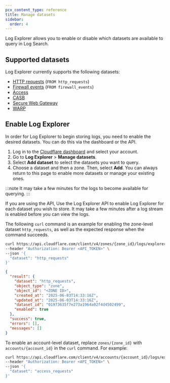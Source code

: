 ```yaml
---
pcx_content_type: reference
title: Manage datasets
sidebar:
  order: 4
---
```



Log Explorer allows you to enable or disable which datasets are available to query in Log Search.

## Supported datasets

Log Explorer currently supports the following datasets:

- [HTTP requests](/logs/reference/log-fields/zone/http_requests/) (`FROM http_requests`)
- [Firewall events](/logs/reference/log-fields/zone/firewall_events/) (`FROM firewall_events`)
- [Access](/cloudflare-one/policies/access/)
- [CASB](/cloudflare-one/applications/casb/)
- [Secure Web Gateway](/cloudflare-one/policies/gateway/)
- [WARP](/warp-client/)

## Enable Log Explorer

In order for Log Explorer to begin storing logs, you need to enable the desired datasets. You can do this via the dashboard or the API.

1. Log in to the [Cloudflare dashboard](https://dash.cloudflare.com/login) and select your account.
2. Go to **Log Explorer** > **Manage datasets**.
3. Select **Add dataset** to select the datasets you want to query. 
4. Choose a dataset and then a zone. Then, select **Add**. You can always return to this page to enable more datasets or manage your existing ones.

:::note
It may take a few minutes for the logs to become available for querying.
:::

If you are using the API, Use the Log Explorer API to enable Log Explorer for each dataset you wish to store. It may take a few minutes after a log stream is enabled before you can view the logs.

The following `curl` command is an example for enabling the zone-level dataset `http_requests`, as well as the expected response when the command succeeds.

```bash
curl https://api.cloudflare.com/client/v4/zones/{zone_id}/logs/explorer/datasets \
--header "Authorization: Bearer <API_TOKEN>" \
--json '{
  "dataset": "http_requests"
}'
```

```json output
{
  "result": {
    "dataset": "http_requests",
    "object_type": "zone",
    "object_id": "<ZONE ID>",
    "created_at": "2025-06-03T14:33:16Z",
    "updated_at": "2025-06-03T14:33:16Z",
    "dataset_id": "01973635f7e273a1964a02f4d4502499",
    "enabled": true
  },
  "success": true,
  "errors": [],
  "messages": []
}
```

To enable an account-level dataset, replace `zones/{zone_id}` with `accounts/{account_id}` in the `curl` command. For example:

```bash
curl https://api.cloudflare.com/client/v4/accounts/{account_id}/logs/explorer/datasets \
--header "Authorization: Bearer <API_TOKEN>" \
--json '{
  "dataset": "access_requests"
}'
```